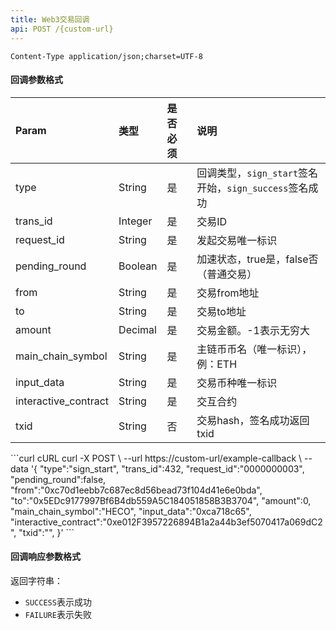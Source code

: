 ---
title: Web3交易回调
api: POST /{custom-url}
---

`Content-Type application/json;charset=UTF-8`


#### 回调参数格式


| Param         | 类型    | 是否必须 | 说明                                                   |
| :------------ | :------ | :------- | :----------------------------------------------------- |
| type                 | String  | 是       | 回调类型，`sign_start`签名开始，`sign_success`签名成功 |
| trans_id             | Integer | 是       | 交易ID                                             |
| request_id           | String  | 是       | 发起交易唯一标识                                     |
| pending_round        | Boolean | 是       | 加速状态，true是，false否（普通交易）                  |
| from                 | String  | 是       | 交易from地址                                         |
| to                   | String  | 是       | 交易to地址                                         |
| amount               | Decimal | 是       | 交易金额。-1表示无穷大                               |
| main_chain_symbol    | String  | 是       | 主链币币名（唯一标识），例：ETH                   |
| input_data           | String  | 是       | 交易币种唯一标识                                      |
| interactive_contract | String  | 是       |交互合约	  |
| txid                 | String  | 否       | 交易hash，签名成功返回txid                                       |


<RequestExample>
  ```curl cURL
  curl -X POST \
  --url https://custom-url/example-callback \
  --data '{
        "type":"sign_start",
        "trans_id":432,
        "request_id":"0000000003",
        "pending_round":false,
        "from":"0xc70d1eebb7c687ec8d56bead73f104d41e6e0bda",
        "to":"0x5EDc9177997Bf6B4db559A5C184051858B3B3704",
        "amount":0,
        "main_chain_symbol":"HECO",
        "input_data":"0xca718c65",
        "interactive_contract":"0xe012F3957226894B1a2a44b3ef5070417a069dC2",
        "txid":"",
  }'
  ```
</RequestExample>


####  回调响应参数格式

返回字符串：
* `SUCCESS`表示成功
* `FAILURE`表示失败
